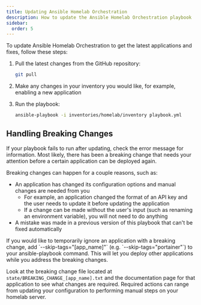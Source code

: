 ```yaml
---
title: Updating Ansible Homelab Orchestration
description: How to update the Ansible Homelab Orchestration playbook
sidebar:
  order: 5
---
```



To update Ansible Homelab Orchestration to get the latest applications and fixes, follow these steps:

<Steps>

1. Pull the latest changes from the GitHub repository:

   ```sh
   git pull
   ```

2. Make any changes in your inventory you would like, for example, enabling a new application
3. Run the playbook:
   ```sh
   ansible-playbook -i inventories/homelab/inventory playbook.yml
   ```

</Steps>

## Handling Breaking Changes

If your playbook fails to run after updating, check the error message for information.
Most likely, there has been a breaking change that needs your attention before a certain application can be deployed again.

Breaking changes can happen for a couple reasons, such as:
- An application has changed its configuration options and manual changes are needed from you
   - For example, an application changed the format of an API key and the user needs to update it before updating the application
   - If a change can be made without the user's input (such as renaming an environment variable), you will not need to do anything
- A mistake was made in a previous version of this playbook that can't be fixed automatically

<Aside type="tip">
	If you would like to temporarily ignore an application with a breaking change,
	add `--skip-tags="[app_name]"` (e.g. `--skip-tags="portainer"`) to your
	ansible-playbook command. This will let you deploy other applications while
	you address the breaking changes.
</Aside>

Look at the breaking change file located at `state/BREAKING_CHANGE_[app_name].txt` and the documentation page for that application to see what changes are required.
Required actions can range from updating your configuration to performing manual steps on your homelab server.